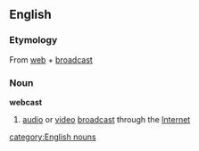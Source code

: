 ==English==
===Etymology===
From [[web]] + [[broadcast]]
===Noun===
'''webcast'''
# [[audio]] or [[video]] [[broadcast]] through the [[Internet]]

[[category:English nouns]]